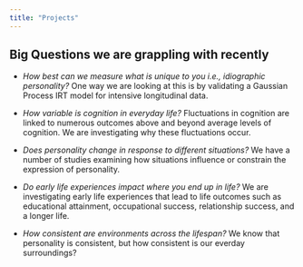 ```yaml
---
title: "Projects"
---
```


## Big Questions we are grappling with recently

-   *How best can we measure what is unique to you i.e., idiographic personality?* One way we are looking at this is by validating a Gaussian Process IRT model for intensive longitudinal data. 

- *How variable is cognition in everyday life?* Fluctuations in cognition are linked to numerous outcomes above and beyond average levels of cognition. We are investigating why these fluctuations occur. 

-   *Does personality change in response to different situations?* We have a number of studies examining how situations influence or constrain the expression of personality.    

-   *Do early life experiences impact where you end up in life?* We are investigating early life experiences that lead to life outcomes such as educational attainment, occupational success, relationship success, and a longer life. 

-   *How consistent are environments across the lifespan?* We know that personality is consistent, but how consistent is our everday surroundings?  
